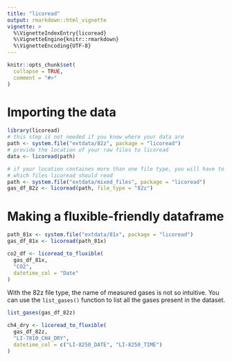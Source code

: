 ```yaml
---
title: "licoread"
output: rmarkdown::html_vignette
vignette: >
  %\VignetteIndexEntry{licoread}
  %\VignetteEngine{knitr::rmarkdown}
  %\VignetteEncoding{UTF-8}
---
```


```r
knitr::opts_chunk$set(
  collapse = TRUE,
  comment = "#>"
)
```

# Importing the data
```r
library(licoread)
# this step is not needed if you know where your data are
path <- system.file("extdata/82z", package = "licoread")
# provide the location of your raw files to licoread
data <- licoread(path)

# if your location containes more than one file type, you will have to specify
# which files licoread should read
path <- system.file("extdata/mixed_files", package = "licoread")
gas_df_82z <- licoread(path, file_type = "82z")
```

# Making a fluxible-friendly dataframe
```r
path_81x <- system.file("extdata/81x", package = "licoread")
gas_df_81x <- licoread(path_81x)

co2_df <- licoread_to_fluxible(
  gas_df_81x,
  "CO2",
  datetime_col = "Date"
)
```

With the 82z file type, the name of measured gases is not so intuitive.
You can use the `list_gases()` function to list all the gases present in the dataset.

```r

list_gases(gas_df_82z)

ch4_dry <- licoread_to_fluxible(
  gas_df_82z,
  "LI-7810_CH4_DRY",
  datetime_col = c("LI-8250_DATE", "LI-8250_TIME")
)
```
